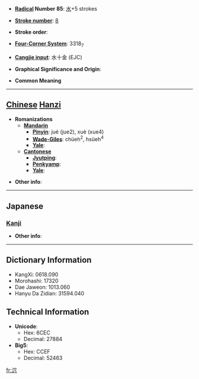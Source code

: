 * '''[[Wiktionary:Chinese radical index| Radical]] Number 85''': [[Wiktionary:Chinese radical index 水|水]]+5 strokes

* '''[[Wiktionary:Chinese total strokes index|Stroke number]]''': [[Wiktionary:Chinese total strokes index 8|8]]

* '''Stroke order''': 

* '''[[Wiktionary:Chinese four corner index|Four-Corner System]]''': 3318<sub>7</sub>

* '''[[Wiktionary:Chinese Cangjie index|Cangjie input]]''': 水十金 (EJC)

* '''Graphical Significance and Origin''': 

* '''Common Meaning'''

----

== [[Chinese]] [[Hanzi]] ==

* '''Romanizations'''
** '''[[Mandarin]]'''
*** '''[[Pinyin]]''': jué (jue2), xuè (xue4)
*** '''[[Wade-Giles]]''': chüeh<sup>2</sup>, hsüeh<sup>4</sup>
*** '''[[Yale]]''': 
** '''[[Cantonese]]'''
*** '''[[Jyutping]]''':
*** '''[[Penkyamp]]''': 
*** '''[[Yale]]''': 

* '''Other info''': 

----

==Japanese==
===[[Kanji]]===
{{kanji|on readings=[[けつ]] (ketsu), [[けち]] (kechi)
|kun readings=[[ほとばしる]] (hotobashiru)
}}

* '''Other info''':  

----

== Dictionary Information ==

* KangXi: 0618.090
* Morohashi: 17320
* Dae Jaweon: 1013.060
* Hanyu Da Zidian: 31594.040

== Technical Information ==

* '''Unicode''':
** Hex: 6CEC
** Decimal: 27884
* '''Big5''':
** Hex: CCEF
** Decimal: 52463

[[fr:泬]]